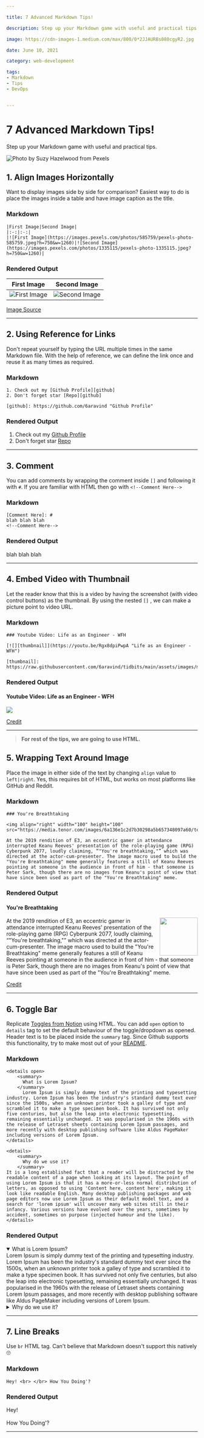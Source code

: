 ```yaml
---

title: 7 Advanced Markdown Tips! 

description: Step up your Markdown game with useful and practical tips.

image: https://cdn-images-1.medium.com/max/800/0*2JJAURBs080cgyR2.jpg

date: June 10, 2021

category: web-development

tags:
- Markdown
- Tips
- DevOps


---
```



 
# 7 Advanced Markdown Tips! 

Step up your Markdown game with useful and practical tips. 

![Photo by [Suzy
Hazelwood](https://www.pexels.com/photo/black-typewriter-machine-typing-on-white-printer-paper-1303835/)
from Pexels](https://cdn-images-1.medium.com/max/800/0*2JJAURBs080cgyR2.jpg)

## 1. Align Images Horizontally

Want to display images side by side for comparison? Easiest way to do is place the images inside a table and have image caption as the title.

### Markdown

```
|First Image|Second Image|
|:-:|:-:|
|![First Image](https://images.pexels.com/photos/585759/pexels-photo-585759.jpeg?h=750&w=1260)|![Second Image](https://images.pexels.com/photos/1335115/pexels-photo-1335115.jpeg?h=750&w=1260)|
```

### Rendered Output

|First Image|Second Image|
|:-:|:-:|
|![First Image](https://images.pexels.com/photos/585759/pexels-photo-585759.jpeg?h=750&w=1260)|![Second Image](https://images.pexels.com/photos/1335115/pexels-photo-1335115.jpeg?h=750&w=1260)|

[Image Source](https://pexels.com)

---

## 2. Using Reference for Links

Don't repeat yourself by typing the URL multiple times in the same Markdown file. 
With the help of reference, we can define the link once and reuse it as many times as required.


### Markdown


```
1. Check out my [Github Profile][github]
2. Don't forget star [Repo][github]

[github]: https://github.com/6aravind "Github Profile"
```

### Rendered Output

1. Check out my [Github Profile][github]
2. Don't forget star [Repo][github]

[github]: https://github.com/6aravind "Github Profile"

---

## 3. Comment

You can add comments by wrapping the comment inside `[]` and following it with `#`. If you are familiar with HTML then go with `<!--Comment Here-->`

### Markdown

```
[Comment Here]: # 
blah blah blah
<!--Comment Here-->
```

### Rendered Output

[Comment Here]: # 
blah blah blah
<!--Comment Here-->

---

## 4. Embed Video with Thumbnail

Let the reader know that this is a video by having the screenshot (with video control buttons) as the thumbnail. By using the nested `[]` , we can make a picture point to video URL.

### Markdown

```
### Youtube Video: Life as an Engineer - WFH

[![][thumbnail]](https://youtu.be/Rgx8dpiPwpA "Life as an Engineer - WFH")

[thumbnail]: https://raw.githubusercontent.com/6aravind/tidbits/main/assets/images/markdown_Life%20as%20Engineer.png
```

### Rendered Output

#### Youtube Video: Life as an Engineer - WFH

[![][thumbnail]](https://youtu.be/Rgx8dpiPwpA "Life as an Engineer - WFH")

[thumbnail]: https://raw.githubusercontent.com/6aravind/tidbits/main/assets/images/markdown_Life%20as%20Engineer.png

[Credit](https://stackoverflow.com/a/29862696)

---

> **For rest of the tips, we are going to use HTML.**

## 5. Wrapping Text Around Image

Place the image in either side of the text by changing `align` value to `left|right`. Yes, this requires bit of HTML, but works on most platforms like GitHub and Reddit. 

### Markdown

```
### You're Breathtaking

<img align="right" width="100" height="100" src="https://media.tenor.com/images/6a136e1c2d7b30298a5b657348097a60/tenor.gif">

At the 2019 rendition of E3, an eccentric gamer in attendance interrupted Keanu Reeves' presentation of the role-playing game (RPG) Cyberpunk 2077, loudly claiming, “"You're breathtaking,"” which was directed at the actor-cum-presenter. The image macro used to build the "You're Breathtaking" meme generally features a still of Keanu Reeves pointing at someone in the audience in front of him - that someone is Peter Sark, though there are no images from Keanu's point of view that have since been used as part of the "You're Breathtaking" meme.
```

### Rendered Output

#### You're Breathtaking

<img align="right" width="100" height="100" src="https://media.tenor.com/images/6a136e1c2d7b30298a5b657348097a60/tenor.gif">

At the 2019 rendition of E3, an eccentric gamer in attendance interrupted Keanu Reeves' presentation of the role-playing game (RPG) Cyberpunk 2077, loudly claiming, “"You're breathtaking,"” which was directed at the actor-cum-presenter. The image macro used to build the "You're Breathtaking" meme generally features a still of Keanu Reeves pointing at someone in the audience in front of him - that someone is Peter Sark, though there are no images from Keanu's point of view that have since been used as part of the "You're Breathtaking" meme.


[Credit](https://github.com/DavidWells/advanced-markdown/blob/master/README.md#advanced-formatting-tips)

---


## 6. Toggle Bar

Replicate [Toggles from Notion](https://www.notion.so/Toggles-c720af26b4bd4789b736c140b2dc73fe) using HTML. You can add `open`  option to `details` tag to set the default behaviour of the toggle/dropdown as opened. Header text is to be placed inside the `summary` tag. 
Since Github supports this functionality, try to make most out of your [README](https://github.com/6aravind/tidbits).

### Markdown

```
<details open> 
    <summary> 
      What is Lorem Ipsum?
    </summary>
      Lorem Ipsum is simply dummy text of the printing and typesetting industry. Lorem Ipsum has been the industry's standard dummy text ever since the 1500s, when an unknown printer took a galley of type and scrambled it to make a type specimen book. It has survived not only five centuries, but also the leap into electronic typesetting, remaining essentially unchanged. It was popularised in the 1960s with the release of Letraset sheets containing Lorem Ipsum passages, and more recently with desktop publishing software like Aldus PageMaker including versions of Lorem Ipsum.
</details>

<details> 
    <summary> 
      Why do we use it?
    </summary>
It is a long established fact that a reader will be distracted by the readable content of a page when looking at its layout. The point of using Lorem Ipsum is that it has a more-or-less normal distribution of letters, as opposed to using 'Content here, content here', making it look like readable English. Many desktop publishing packages and web page editors now use Lorem Ipsum as their default model text, and a search for 'lorem ipsum' will uncover many web sites still in their infancy. Various versions have evolved over the years, sometimes by accident, sometimes on purpose (injected humour and the like).
</details>
```

### Rendered Output

<details open> 
    <summary> 
      What is Lorem Ipsum?
    </summary>
      Lorem Ipsum is simply dummy text of the printing and typesetting industry. Lorem Ipsum has been the industry's standard dummy text ever since the 1500s, when an unknown printer took a galley of type and scrambled it to make a type specimen book. It has survived not only five centuries, but also the leap into electronic typesetting, remaining essentially unchanged. It was popularised in the 1960s with the release of Letraset sheets containing Lorem Ipsum passages, and more recently with desktop publishing software like Aldus PageMaker including versions of Lorem Ipsum.
</details>

<details> 
    <summary> 
      Why do we use it?
    </summary>
It is a long established fact that a reader will be distracted by the readable content of a page when looking at its layout. The point of using Lorem Ipsum is that it has a more-or-less normal distribution of letters, as opposed to using 'Content here, content here', making it look like readable English. Many desktop publishing packages and web page editors now use Lorem Ipsum as their default model text, and a search for 'lorem ipsum' will uncover many web sites still in their infancy. Various versions have evolved over the years, sometimes by accident, sometimes on purpose (injected humour and the like).
</details>

---

## 7. Line Breaks

Use `br` HTML tag. Can't believe that Markdown doesn't support this natively 🙄

### Markdown

```
Hey! <br> </br> How You Doing'?
```

### Rendered Output

Hey! <br> </br> How You Doing'?


---

